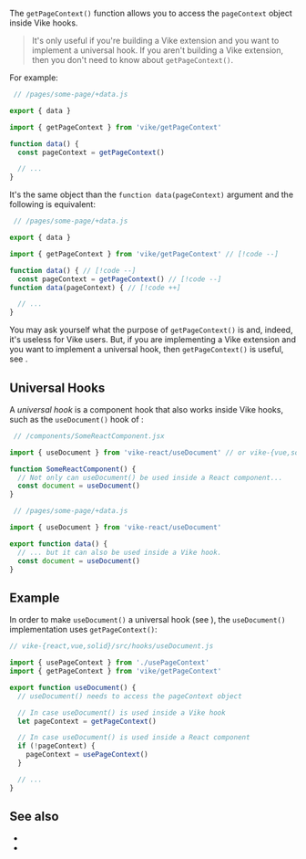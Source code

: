 
The `getPageContext()` function allows you to access the <Link href="/pageContext">`pageContext` object</Link> inside Vike hooks.

> It's only useful if you're building a <Link href="/extensions">Vike extension</Link> and you want to implement a <Link href="#universal-hooks">universal hook</Link>. If you aren't building a Vike extension, then you don't need to know about `getPageContext()`.

For example:

```js
 // /pages/some-page/+data.js

export { data }

import { getPageContext } from 'vike/getPageContext'

function data() {
  const pageContext = getPageContext()

  // ...
}
```

It's the same object than the `function data(pageContext)` argument and the following is equivalent:

```js
 // /pages/some-page/+data.js

export { data }

import { getPageContext } from 'vike/getPageContext' // [!code --]

function data() { // [!code --]
  const pageContext = getPageContext() // [!code --]
function data(pageContext) { // [!code ++]

  // ...
}
```

You may ask yourself what the purpose of `getPageContext()` is and, indeed, it's useless for Vike users. But, if you are implementing a <Link href="/extensions">Vike extension</Link> and you want to implement a <Link href="#universal-hooks">universal hook</Link>, then `getPageContext()` is useful, see <Link href="#example" />.


## Universal Hooks

A *universal hook* is a component hook that also works inside Vike hooks, such as the `useDocument()` hook of <UiFrameworkExtension name />:

```js
 // /components/SomeReactComponent.jsx

import { useDocument } from 'vike-react/useDocument' // or vike-{vue,solid}

function SomeReactComponent() {
  // Not only can useDocument() be used inside a React component...
  const document = useDocument()
}
```
```js
 // /pages/some-page/+data.js

import { useDocument } from 'vike-react/useDocument'

export function data() {
  // ... but it can also be used inside a Vike hook.
  const document = useDocument()
}
```

## Example

In order to make `useDocument()` a universal hook (see <Link href="#universal-hooks" doNotInferSectionTitle />), the `useDocument()` implementation uses `getPageContext()`:

```js
// vike-{react,vue,solid}/src/hooks/useDocument.js

import { usePageContext } from './usePageContext'
import { getPageContext } from 'vike/getPageContext'

export function useDocument() {
  // useDocument() needs to access the pageContext object

  // In case useDocument() is used inside a Vike hook
  let pageContext = getPageContext()

  // In case useDocument() is used inside a React component
  if (!pageContext) {
    pageContext = usePageContext()
  }

  // ...
}
```


## See also

- <Link href="/pageContext" />
- <Link href="/getGlobalContext" />
